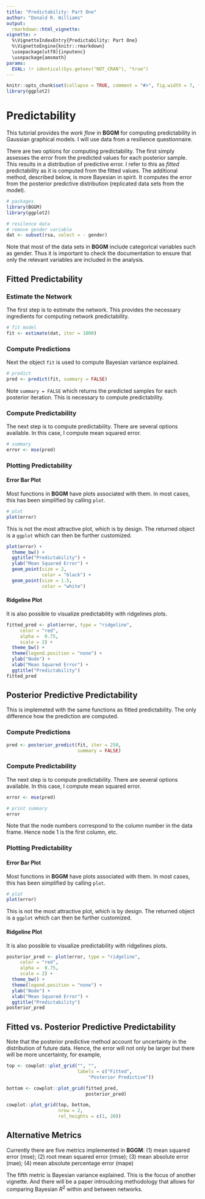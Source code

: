 ```yaml
---
title: "Predictability: Part One"
author: "Donald R. Williams"
output: 
  rmarkdown::html_vignette:
vignette: >
  %\VignetteIndexEntry{Predictability: Part One}
  %\VignetteEngine{knitr::rmarkdown}
  \usepackage[utf8]{inputenc}
  \usepackage{amsmath}
params:
  EVAL: !r identical(Sys.getenv("NOT_CRAN"), "true")
---
```


```r
knitr::opts_chunk$set(collapse = TRUE, comment = "#>", fig.width = 7, fig.height = 7, fig.align = "center")
library(ggplot2)
```

# Predictability
This tutorial provides the *work flow* in **BGGM** for computing predictability in Gaussian graphical models. I will use data from a resilience questionnaire.

There are two options for computing predictability. The first simply assesses the error from the predicted values for each posterior sample. This results in a distribution of predictive error. I refer to this as *fitted* predictability as it is computed from the fitted values. The additional method, described below, is more Bayesian in spirit. It computes the error from the posterior predictive distribution (replicated data sets from the model).

```r
# packages
library(BGGM)
library(ggplot2)

# resilence data
# remove gender variable
dat <- subset(rsa, select = - gender)
```

Note that most of the data sets in **BGGM** include categorical variables such as gender. Thus it is important to check the documentation to ensure that only the relevant variables are included in the analysis.

## Fitted Predictability
### Estimate the Network
The first step is to estimate the network. This provides the necessary ingredients 
for computing network predictability.

```r
# fit model
fit <- estimate(dat, iter = 1000)
```

### Compute Predictions
Next the object `fit` is used to compute Bayesian variance explained.
```r
# predict
pred <- predict(fit, summary = FALSE)
```

Note `summary = FALSE` which returns the predicted samples for each posterior iteration. This is necessary to compute predictability.

### Compute Predictability
The next step is to compute predictability. There are several options available. In this case, I compute mean squared error.
```r
# summary
error <- mse(pred)
```

### Plotting Predictability
#### Error Bar Plot
Most functions in **BGGM** have plots associated with them. In most cases, this 
has been simplified by calling `plot`.

```r
# plot 
plot(error)
```

This is not the most attractive plot, which is by design. The returned object is a `ggplot` which can then be further customized. 

```r
plot(error) +
  theme_bw() +
  ggtitle("Predictability") +
  ylab("Mean Squared Error") +
  geom_point(size = 2, 
             color = "black") +
  geom_point(size = 1.5, 
             color = "white")
```

#### Ridgeline Plot
It is also possible to visualize predictability with ridgelines plots.
```r
fitted_pred <- plot(error, type = "ridgeline", 
     color = "red", 
     alpha =  0.75, 
     scale = 2) +
  theme_bw() +
  theme(legend.position = "none") +
  ylab("Node") +
  xlab("Mean Squared Error") +
  ggtitle("Predictability")
fitted_pred
```



## Posterior Predictive Predictability
This is implemeted with the same functions as fitted predictability. The only difference how the prediction are computed. 

### Compute Predictions
```r
pred <- posterior_predict(fit, iter = 250,
                          summary = FALSE)
```




### Compute Predictability
The next step is to compute predictability. There are several options available. In this case, I compute mean squared error.
```r
error <- mse(pred)

# print summary
error
```

Note that the node numbers correspond to the column number in the data frame. Hence node 1 is the first column, etc.


### Plotting Predictability
#### Error Bar Plot
Most functions in **BGGM** have plots associated with them. In most cases, this 
has been simplified by calling `plot`.

```r
# plot 
plot(error)
```

This is not the most attractive plot, which is by design. The returned object is a `ggplot` which can then be further customized. 


#### Ridgeline Plot
It is also possible to visualize predictability with ridgelines plots.
```r
posterior_pred <- plot(error, type = "ridgeline", 
     color = "red", 
     alpha =  0.75, 
     scale = 2) +
  theme_bw() +
  theme(legend.position = "none") +
  ylab("Node") +
  xlab("Mean Squared Error") +
  ggtitle("Predictability")
posterior_pred
```

## Fitted vs. Posterior Predictive Predictability
Note that the posterior predictive method account for uncertainty in the distribution of future data. Hence, the error will not only be larger but there will be more
uncertainty, for example, 

```r
top <- cowplot::plot_grid("", "", 
                          labels = c("Fitted", 
                              "Posterior Predictive"))

bottom <- cowplot::plot_grid(fitted_pred, 
                             posterior_pred)

cowplot::plot_grid(top, bottom, 
                   nrow = 2, 
                   rel_heights = c(1, 20))
```


## Alternative Metrics
Currently there are five metrics implemented in **BGGM**: (1) mean squared error (mse); (2) root mean squared error (rmse); (3) mean absolute error (mae); (4) mean absolute percentage error (mape)

The fifth metric is Bayesian variance explained. This is the focus of another vignette. And there will be a paper introudcing methodology that allows for comparing Bayesian $R^2$ within and between networks.
